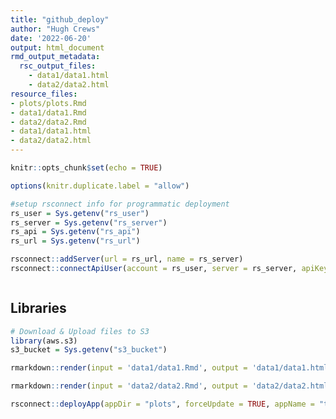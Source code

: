 ```yaml
---
title: "github_deploy"
author: "Hugh Crews"
date: '2022-06-20'
output: html_document
rmd_output_metadata:
  rsc_output_files:
    - data1/data1.html
    - data2/data2.html
resource_files:
- plots/plots.Rmd
- data1/data1.Rmd
- data2/data2.Rmd
- data1/data1.html
- data2/data2.html
---
```


```r
knitr::opts_chunk$set(echo = TRUE)

options(knitr.duplicate.label = "allow")

#setup rsconnect info for programmatic deployment
rs_user = Sys.getenv("rs_user")
rs_server = Sys.getenv("rs_server")
rs_api = Sys.getenv("rs_api")
rs_url = Sys.getenv("rs_url")

rsconnect::addServer(url = rs_url, name = rs_server)
rsconnect::connectApiUser(account = rs_user, server = rs_server, apiKey = rs_api)



```


## Libraries

```r
# Download & Upload files to S3
library(aws.s3)
s3_bucket = Sys.getenv("s3_bucket")

```

```r


rmarkdown::render(input = 'data1/data1.Rmd', output = 'data1/data1.html', envir = parent.frame(), quiet = TRUE, clean = TRUE)


```


```r


rmarkdown::render(input = 'data2/data2.Rmd', output = 'data2/data2.html', envir = parent.frame(), quiet = TRUE, clean = TRUE)
```


```r


rsconnect::deployApp(appDir = "plots", forceUpdate = TRUE, appName = "test_github_plots", appTitle = "Test Github Deployment Plots and Results")

```